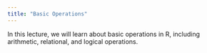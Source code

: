 ```yaml
---
title: "Basic Operations"
---
```


In this lecture, we will learn about basic operations in R, including arithmetic, relational, and logical operations.
